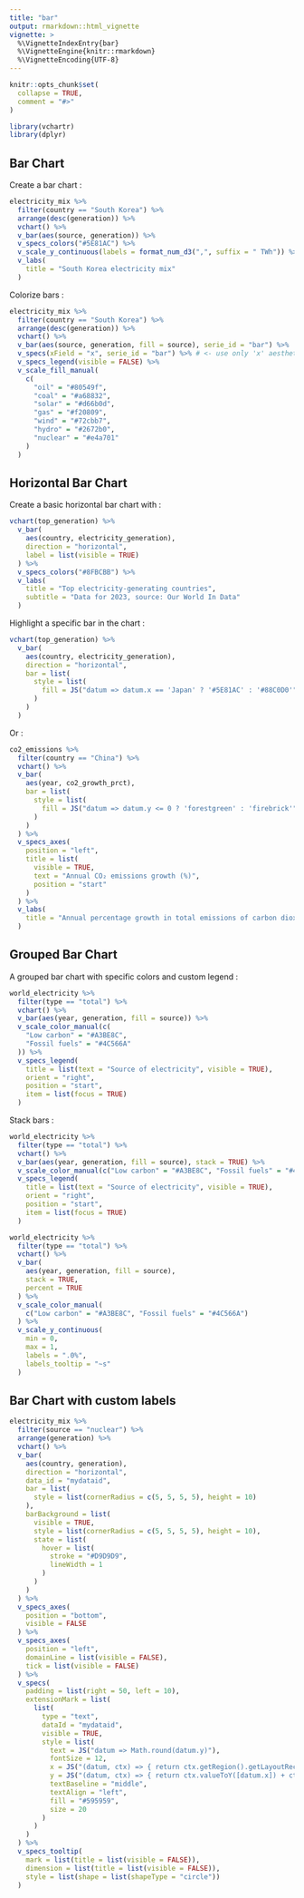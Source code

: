 ```yaml
---
title: "bar"
output: rmarkdown::html_vignette
vignette: >
  %\VignetteIndexEntry{bar}
  %\VignetteEngine{knitr::rmarkdown}
  %\VignetteEncoding{UTF-8}
---
```


```r
knitr::opts_chunk$set(
  collapse = TRUE,
  comment = "#>"
)
```

```r
library(vchartr)
library(dplyr)
```


## Bar Chart

Create a bar chart :

```r
electricity_mix %>% 
  filter(country == "South Korea") %>% 
  arrange(desc(generation)) %>% 
  vchart() %>% 
  v_bar(aes(source, generation)) %>% 
  v_specs_colors("#5E81AC") %>% 
  v_scale_y_continuous(labels = format_num_d3(",", suffix = " TWh")) %>% 
  v_labs(
    title = "South Korea electricity mix"
  )
```


Colorize bars :

```r
electricity_mix %>%
  filter(country == "South Korea") %>%
  arrange(desc(generation)) %>%
  vchart() %>%
  v_bar(aes(source, generation, fill = source), serie_id = "bar") %>%
  v_specs(xField = "x", serie_id = "bar") %>% # <- use only 'x' aesthetic on x-axis
  v_specs_legend(visible = FALSE) %>%
  v_scale_fill_manual(
    c(
      "oil" = "#80549f",
      "coal" = "#a68832",
      "solar" = "#d66b0d",
      "gas" = "#f20809",
      "wind" = "#72cbb7",
      "hydro" = "#2672b0",
      "nuclear" = "#e4a701"
    )
  )
```



## Horizontal Bar Chart

Create a basic horizontal bar chart with :

```r
vchart(top_generation) %>% 
  v_bar(
    aes(country, electricity_generation), 
    direction = "horizontal",
    label = list(visible = TRUE)
  ) %>% 
  v_specs_colors("#8FBCBB") %>% 
  v_labs(
    title = "Top electricity-generating countries",
    subtitle = "Data for 2023, source: Our World In Data"
  )
```


Highlight a specific bar in the chart :

```r
vchart(top_generation) %>% 
  v_bar(
    aes(country, electricity_generation), 
    direction = "horizontal",
    bar = list(
      style = list(
        fill = JS("datum => datum.x == 'Japan' ? '#5E81AC' : '#88C0D0'")
      )
    )
  )
```

Or : 

```r
co2_emissions %>% 
  filter(country == "China") %>% 
  vchart() %>% 
  v_bar(
    aes(year, co2_growth_prct),
    bar = list(
      style = list(
        fill = JS("datum => datum.y <= 0 ? 'forestgreen' : 'firebrick'")
      )
    )
  ) %>% 
  v_specs_axes(
    position = "left",
    title = list(
      visible = TRUE,
      text = "Annual CO₂ emissions growth (%)",
      position = "start"
    )
  ) %>% 
  v_labs(
    title = "Annual percentage growth in total emissions of carbon dioxide (CO₂)"
  )
```




## Grouped Bar Chart

A grouped bar chart with specific colors and custom legend : 

```r
world_electricity %>% 
  filter(type == "total") %>% 
  vchart() %>% 
  v_bar(aes(year, generation, fill = source)) %>% 
  v_scale_color_manual(c(
    "Low carbon" = "#A3BE8C", 
    "Fossil fuels" = "#4C566A"
  )) %>% 
  v_specs_legend(
    title = list(text = "Source of electricity", visible = TRUE),
    orient = "right",
    position = "start",
    item = list(focus = TRUE)
  )
```

Stack bars :

```r
world_electricity %>% 
  filter(type == "total") %>% 
  vchart() %>% 
  v_bar(aes(year, generation, fill = source), stack = TRUE) %>% 
  v_scale_color_manual(c("Low carbon" = "#A3BE8C", "Fossil fuels" = "#4C566A")) %>% 
  v_specs_legend(
    title = list(text = "Source of electricity", visible = TRUE),
    orient = "right",
    position = "start",
    item = list(focus = TRUE)
  )
```


```r
world_electricity %>% 
  filter(type == "total") %>% 
  vchart() %>% 
  v_bar(
    aes(year, generation, fill = source), 
    stack = TRUE, 
    percent = TRUE
  ) %>% 
  v_scale_color_manual(
    c("Low carbon" = "#A3BE8C", "Fossil fuels" = "#4C566A")
  ) %>% 
  v_scale_y_continuous(
    min = 0, 
    max = 1,
    labels = ".0%",
    labels_tooltip = "~s"
  )
```



## Bar Chart with custom labels

```r
electricity_mix %>% 
  filter(source == "nuclear") %>% 
  arrange(generation) %>% 
  vchart() %>% 
  v_bar(
    aes(country, generation),
    direction = "horizontal",
    data_id = "mydataid",
    bar = list(
      style = list(cornerRadius = c(5, 5, 5, 5), height = 10)
    ),
    barBackground = list(
      visible = TRUE,
      style = list(cornerRadius = c(5, 5, 5, 5), height = 10),
      state = list(
        hover = list(
          stroke = "#D9D9D9",
          lineWidth = 1
        )
      )
    )
  ) %>% 
  v_specs_axes(
    position = "bottom",
    visible = FALSE
  ) %>% 
  v_specs_axes(
    position = "left",
    domainLine = list(visible = FALSE),
    tick = list(visible = FALSE)
  ) %>% 
  v_specs(
    padding = list(right = 50, left = 10),
    extensionMark = list(
      list(
        type = "text",
        dataId = "mydataid",
        visible = TRUE,
        style = list(
          text = JS("datum => Math.round(datum.y)"),
          fontSize = 12,
          x = JS("(datum, ctx) => { return ctx.getRegion().getLayoutRect().width + 10; }"),
          y = JS("(datum, ctx) => { return ctx.valueToY([datum.x]) + ctx.yBandwidth() / 2; }"),
          textBaseline = "middle",
          textAlign = "left",
          fill = "#595959",
          size = 20
        )
      )
    )
  ) %>% 
  v_specs_tooltip(
    mark = list(title = list(visible = FALSE)),
    dimension = list(title = list(visible = FALSE)),
    style = list(shape = list(shapeType = "circle"))
  )
```

